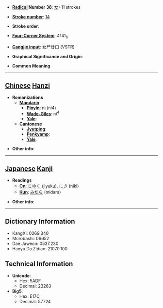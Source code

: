 * '''[[Wiktionary:Chinese radical index| Radical]] Number 38''': [[Wiktionary:Chinese radical index 女|女]]+11 strokes

* '''[[Wiktionary:Chinese total strokes index|Stroke number]]''': [[Wiktionary:Chinese total strokes index 14|14]]

* '''Stroke order''': 

* '''[[Wiktionary:Chinese four corner index|Four-Corner System]]''': 4141<sub>6</sub>

* '''[[Wiktionary:Chinese Cangjie index|Cangjie input]]''': 女尸廿口 (VSTR)

* '''Graphical Significance and Origin''': 

* '''Common Meaning'''

----

== [[Chinese]] [[Hanzi]] ==

* '''Romanizations'''
** '''[[Mandarin]]'''
*** '''[[Pinyin]]''': nì (ni4)
*** '''[[Wade-Giles]]''': ni<sup>4</sup>
*** '''[[Yale]]''': 
** '''[[Cantonese]]'''
*** '''[[Jyutping]]''':
*** '''[[Penkyamp]]''': 
*** '''[[Yale]]''': 

* '''Other info''': 

----

== [[Japanese]] [[Kanji]] ==

* '''Readings'''
** '''[[On]]''': [[じゆく]] (jiyuku), [[にき]] (niki)
** '''[[Kun]]''': [[みだら]] (midara)

* '''Other info''':  

----

== Dictionary Information ==

* KangXi: 0269.340
* Morobashi: 06652
* Dae Jaweon: 0537.230
* Hanyu Da Zidian: 21070.100

== Technical Information ==

* '''Unicode''':
** Hex: 5ADF
** Decimal: 23263
* '''Big5''':
** Hex: E17C
** Decimal: 57724